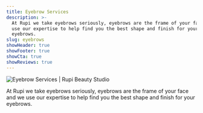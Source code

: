 ```yaml
---
title: Eyebrow Services
description: >-
  At Rupi we take eyebrows seriously, eyebrows are the frame of your face and we
  use our expertise to help find you the best shape and finish for your
  eyebrows.
slug: eyebrows
showHeader: true
showFooter: true
showCta: true
showReviews: true
---
```


![Eyebrow Services | Rupi Beauty Studio](/uploads/services/lash-lift-result.webp 'Eyebrow Services | Rupi Beauty Studio')

At Rupi we take eyebrows seriously, eyebrows are the frame of your face and we use our expertise to help find you the best shape and finish for your eyebrows.
